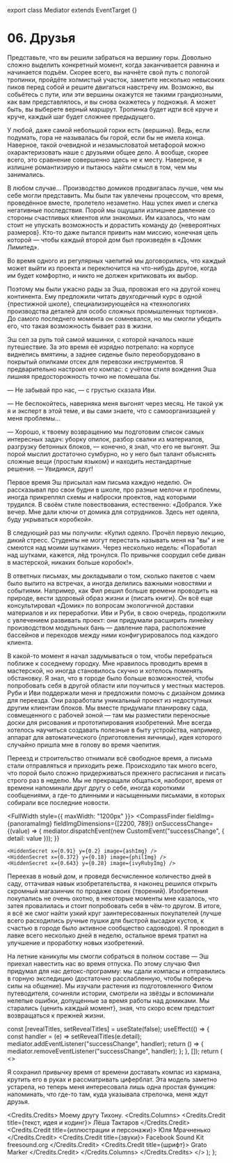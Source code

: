 

export class Mediator extends EventTarget {}

# 06. Друзья

Представьте, что вы решили забраться на вершину горы. Довольно сложно выделить конкретный момент,
когда заканчивается равнина и начинается подъём. Скорее всего, вы начнёте свой путь с пологой
тропинки, пройдёте холмистый участок, заметите несколько невысоких пиков перед собой и решите
двигаться навстречу им. Возможно, вы собьётесь с пути, или эти вершины окажутся не такими
грандиозными, как вам представлялось, и вы снова окажетесь у подножья. А может быть, вы выберете
верный маршрут. Тропинка будет идти всё круче и круче, каждый шаг будет сложнее предыдущего.

У любой, даже самой небольшой горки есть {<TV video="lEsW829zNTs" from="0:26">вершина</TV>}. Ведь,
если подумать, гора не называлась бы горой, если бы не имела конца. Наверное, такой очевидной и
незамысловатой метафорой можно охарактеризовать наше с друзьями общее дело. А вообще, скорее всего,
это сравнение совершенно здесь не к месту. Наверное, я излишне романтизирую и пытаюсь найти смысл в
том, чем мы занимались.

В любом случае... Производство домиков продвигалась лучше, чем мы себе могли представить. Мы были
так увлечены процессом, что время, проведённое вместе, пролетело незаметно. Наш успех имел и слегка
негативные последствия. Порой мы ощущали излишнее давление со стороны счастливых клиентов или
знакомых. Им казалось, что нам стоит не упускать возможность и дорастить команду до
{<TV video="Hhy7JUinlu0" from="0:03">невероятных размеров</TV>}. Кто-то даже пытался привить нам
миссию, конечная цель которой — чтобы каждый второй дом был произведён в «Домик Лимитед».

Во время одного из регулярных чаепитий мы договорились, что каждый может выйти из проекта и
переключится на что-нибудь другое, когда им будет комфортно, и никто не должен критиковать их выбор.

Поэтому мы были ужасно рады за Эша, провожая его на другой конец континента. Ему предложили читать
двухгодичный курс в одной {<TV video="-7OE6bDfM2M" from="0:07">престижной школе</TV>},
специализирующейся на «технологиях производства деталей для особо сложных промышленных тортиков». До
самого последнего момента он сомневался, но мы смогли убедить его, что такая возможность бывает раз
в жизни.

Эш сел за руль той самой машинки, с которой началось наше путешествие. За это время её изрядно
потрепало: на корпусе виднелись вмятины, а заднее сиденье было переоборудовано в покрытый опилками
отсек для перевозки инструментов. Я предварительно настроил его компас: с учётом стиля вождения Эша
лишняя предосторожность точно не помешала бы.

— Не забывай про нас, — с грустью сказала Иви.

— Не беспокойтесь, наверняка меня выгонят через месяц. Не такой уж я и эксперт в этой теме, и вы
сами знаете, что с самоорганизацией у меня проблемы...

— Хорошо, к твоему возвращению мы подготовим список самых интересных задач: уборку опилок, разбор
свалки из материалов, разгрузку бетонных блоков, — конечно, я знал, что его не выгонят. Эш порой
мыслил достаточно сумбурно, но у него был талант объяснять сложные вещи
{<TV video="SmjVqDdF6fk" from="0:04">простым языком</TV>} и находить нестандартные решения. —
Увидимся, друг!

Первое время Эш присылал нам письма каждую неделю. Он рассказывал про свои будни в школе, про разные
мелочи и проблемы, иногда прикреплял схемы и наброски проектов, над которыми трудился. В своём стиле
повествования, естественно: «Добрался. Уже вечер. Мне дали ключи от домика для сотрудников. Здесь
нет одеяла, буду укрываться коробкой».

В следующий раз мы получили: «Купил одеяло. Прочёл первую лекцию, дикий стресс. Студенты не могут
перестать называть меня на "вы" и не смеются над моими шутками». Через несколько недель: «Поработал
над шутками, кажется, лёд тронулся. По привычке соорудил себе диван в мастерской, никаких больше
коробок!».

В ответных письмах, мы докладывали о том, сколько пакетов с чаем было выпито на встречах, а иногда
делились важными новостями и событиями. Например, как Фил решил больше времени проводить на природе,
вести здоровый образ жизни и {<TV video="xR7XMkjDGw0" from="1:38">писать книги</TV>}. Он всё еще
консультировал «Домик» по вопросам экологичной доставки материалов и их переработки. Иви и Руби, в
свою очередь, продолжили с увлечением развивать проект: они придумали расширить линейку
производством модульных бань — давление пара, расположение бассейнов и переходов между ними
конфигурировалось под каждого клиента.

В какой-то момент я начал задумываться о том, чтобы перебраться поближе к соседнему городку. Мне
нравилось проводить время в мастерской, но иногда становилось скучно и хотелось поменять обстановку.
Я знал, что в городе было больше возможностей, чтобы попробовать себя в другой области или поучиться
у местных мастеров. Руби и Иви поддержали меня и предложили помочь с дизайном домика для переезда.
Они разработали уникальный проект из недоступных другим клиентам блоков. Мы вместе придумали
планировку сада, совмещенного с рабочей зоной — там мы разместили переносные доски для рисования и
прототипирования изобретений. Мне всегда хотелось научиться создавать полезные в быту устройства,
например, аппарат для автоматического {<TV video="KVdqwD_bcPs" from="1:23">приготовления
яичницы</TV>}, идея которого случайно пришла мне в голову во время чаепития.

Переезд и строительство отнимали всё свободное время, а письма стали отправляться и приходить реже.
Происходило так много всего, что порой было сложно придерживаться прежнего расписания и писать
строго раз в неделю. Мы не прекращали общаться, наоборот, время от времени напоминали друг другу о
себе, иногда короткими сообщениями, а где-то длинными и насыщенными письмами, в которых собирали все
последние новости.

<FullWidth style={{ maxWidth: "1200px" }}>
  <CompassFinder
    fieldImg={panoramaImg}
    fieldImgDimensions={[2200, 789]}
    onSuccessChange={(value) => {
      mediator.dispatchEvent(new CustomEvent("successChange", { detail: value }));
    }}
  >
    <HiddenSecret x={0.91} y={0.2} image={ashImg} />
    <HiddenSecret x={0.372} y={0.18} image={philImg} />
    <HiddenSecret x={0.643} y={0.28} image={ivyRubyImg} />
  </CompassFinder>
</FullWidth>

Переехав в новый дом, и проведя бесчисленное количество дней в саду, оттачивая навык
изобретательства, я наконец решился открыть скромный магазинчик по продаже своих
{<TV video="Yj7XA3tiGUg">творений</TV>}. Изобретения покупались не очень охотно, в некоторые моменты
мне казалось, что затея провалилась и стоит попробовать себя в чём-то другом. В итоге, я всё же смог
найти узкий круг заинтересованных покупателей (лучше всего расходились ручные пушки для быстрой
высадки кустов, к счастью в городе было активное сообщество садоводов). Я проводил в лавке всего
несколько дней в неделю, остальное время тратил на улучшение и проработку новых изобретений.

На летние каникулы мы смогли собраться в полном составе — Эш приехал навестить нас во время отпуска.
По этому случаю Фил придумал для нас детокс-программу: мы сдали компасы и отправились в горную
экспедицию (достаточно расслабленную, чтобы поберечь силы на общение). Мы изучали растения из
подготовленного Филом путеводителя, сочиняли истории, смотрели на звёзды и вспоминали нелепые
ошибки, допущенные за время работы над домиками. Мы старались {<Emotion feeling="happiness">ценить
каждый момент</Emotion>}, зная, что скоро всем предстоит возвращаться к прежней жизни.

  const [revealTitles, setRevealTitles] = useState(false);
  useEffect(() => {
    const handler = (e) => setRevealTitles(e.detail);
    mediator.addEventListener("successChange", handler);
    return () => {
      mediator.removeEventListener("successChange", handler);
    };
  }, []);
  return (
    <>
      <p>
        <Spoiler reveal={revealTitles}>
          Я сохранил привычку время от времени доставать компас из кармана, крутить его в руках и
          рассматривать циферблат. Эта модель заметно устарела, но теперь меня интересовала лишь
          одна простая функция: напоминать, что где-то там, куда указывала стрелочка, меня ждут
          друзья.
        </Spoiler>
      </p>
      <Credits.Credits>
        <Spoiler reveal={revealTitles}>Моему другу Тихону.</Spoiler>
        <Credits.Columns>
          <Credits.Credit title={<Spoiler reveal={revealTitles}>текст, идея и кодинг</Spoiler>}>
            <Spoiler reveal={revealTitles}>
              <EyedLink href="https://molefrog.com">Лёша Тактаров</EyedLink>
            </Spoiler>
          </Credits.Credit>
          <Credits.Credit title={<Spoiler reveal={revealTitles}>иллюстрации и персонажи</Spoiler>}>
            <Spoiler reveal={revealTitles}>
              <EyedLink href="https://www.instagram.com/yulia_mrachnenko/">Юля Мрачненько</EyedLink>
            </Spoiler>
          </Credits.Credit>
          <Credits.Credit title={<Spoiler reveal={revealTitles}>звуки</Spoiler>}>
            <Spoiler reveal={revealTitles}>
              <EyedLink href="https://design.facebook.com/toolsandresources/sound-kit-for-prototypes/">
                Facebook Sound Kit
              </EyedLink>
            </Spoiler>
            <br />
            <Spoiler reveal={revealTitles}>
              <EyedLink href="https://freesound.org/">freesound.org</EyedLink>
            </Spoiler>
          </Credits.Credit>
          <Credits.Credit title={<Spoiler reveal={revealTitles}>шрифт</Spoiler>}>
            <Spoiler reveal={revealTitles}>
              <EyedLink href="https://type.today/en/grato_marker">Grato Marker</EyedLink>
            </Spoiler>
          </Credits.Credit>
        </Credits.Columns>
      </Credits.Credits>
    </>
  );
};

<CreditsSection />
